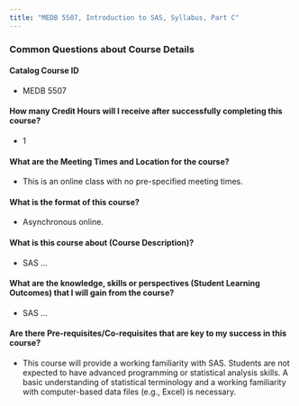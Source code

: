 ```yaml
---
title: "MEDB 5507, Introduction to SAS, Syllabus, Part C"
---
```


### Common Questions about Course Details

#### Catalog Course ID 	
+ MEDB 5507

#### How many Credit Hours will I receive after successfully completing this course?	
+ 1

#### What are the Meeting Times and Location for the course?	
+ This is an online class with no pre-specified meeting times.

#### What is the format of this course?	
+ Asynchronous online.

#### What is this course about (Course Description)?	 
+ SAS ...

#### What are the knowledge, skills or perspectives (Student Learning Outcomes) that I will gain from the course?	
+ SAS ...

#### Are there Pre-requisites/Co-requisites that are key to my success in this course?
+ This course will provide a working familiarity with SAS. Students are not expected to have advanced programming or statistical analysis skills. A basic understanding of statistical terminology and a working familiarity with computer-based data files (e.g., Excel) is necessary.
